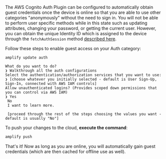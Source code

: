 The AWS Cognito Auth Plugin can be configured to automatically obtain guest credentials once the device is online so that you are able to use other categories "anonymously" without the need to sign in. You will not be able to perform user specific methods while in this state such as updating attributes, changing your password, or getting the current user. However, you can obtain the unique Identity ID which is assigned to the device through the `fetchAuthSession` method [described here](/lib/auth/access_credentials).

Follow these steps to enable guest access on your Auth category:

```console
amplify update auth

What do you want to do?
❯ Walkthrough all the auth configurations
Select the authentication/authorization services that you want to use:
❯ [choose whatever you initially selected - default is User Sign-Up, Sign-In, connected with AWS IAM controls]
Allow unauthenticated logins? (Provides scoped down permissions that you can control via AWS IAM)
❯ Yes
 No
 I want to learn more.

 [proceed through the rest of the steps choosing the values you want - default is usually "No"]
```

To push your changes to the cloud, **execute the command**:

```bash
amplify push
```

That's it! Now as long as you are online, you will automatically gain guest credentials (which are then cached for offline use as well).
